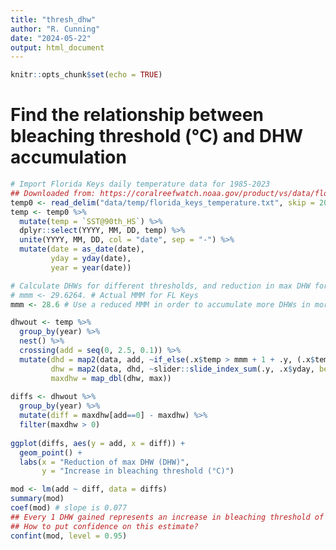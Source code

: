 ```yaml
---
title: "thresh_dhw"
author: "R. Cunning"
date: "2024-05-22"
output: html_document
---
```


```r
knitr::opts_chunk$set(echo = TRUE)
```

# Find the relationship between bleaching threshold (°C) and DHW accumulation

```r
# Import Florida Keys daily temperature data for 1985-2023
## Downloaded from: https://coralreefwatch.noaa.gov/product/vs/data/florida_keys.txt
temp0 <- read_delim("data/temp/florida_keys_temperature.txt", skip = 20, trim_ws = TRUE)
temp <- temp0 %>%
  mutate(temp = `SST@90th_HS`) %>%
  dplyr::select(YYYY, MM, DD, temp) %>%
  unite(YYYY, MM, DD, col = "date", sep = "-") %>%
  mutate(date = as_date(date),
         yday = yday(date),
         year = year(date))

# Calculate DHWs for different thresholds, and reduction in max DHW for each treshold
# mmm <- 29.6264. # Actual MMM for FL Keys
mmm <- 28.6 # Use a reduced MMM in order to accumulate more DHWs in more years for simulation purposes

dhwout <- temp %>%
  group_by(year) %>%
  nest() %>%
  crossing(add = seq(0, 2.5, 0.1)) %>%
  mutate(dhd = map2(data, add, ~if_else(.x$temp > mmm + 1 + .y, (.x$temp - mmm) / 7, 0)),
         dhw = map2(data, dhd, ~slider::slide_index_sum(.y, .x$yday, before = 84L)),
         maxdhw = map_dbl(dhw, max))
         
diffs <- dhwout %>%
  group_by(year) %>%
  mutate(diff = maxdhw[add==0] - maxdhw) %>%
  filter(maxdhw > 0)
         
ggplot(diffs, aes(y = add, x = diff)) + 
  geom_point() +
  labs(x = "Reduction of max DHW (DHW)",
       y = "Increase in bleaching threshold (°C)")

mod <- lm(add ~ diff, data = diffs)
summary(mod)
coef(mod) # slope is 0.077
## Every 1 DHW gained represents an increase in bleaching threshold of 0.077°C
## How to put confidence on this estimate?
confint(mod, level = 0.95)


```
